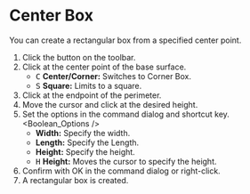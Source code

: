 
# Center Box

<Reference shortcut='' command='Center Box' button='Toolbar' />

You can  create a rectangular box from a specified center point.

1. Click the button <ButtonIcon type="button-center-box" /> on the toolbar.
2. Click at the center point of the base surface.
   - <kbd>C</kbd> **Center/Corner:** Switches to Corner Box.
   - <kbd>S</kbd> **Square:** Limits to a square.
3. Click at the endpoint of the perimeter.
4. Move the cursor and click at the desired height.
5. Set the options in the command dialog and shortcut key.
   <Boolean_Options />
   - **Width:** Specify the width.
   - **Length:** Specify the Length.
   - **Height:** Specify the height.
   - <kbd>H</kbd> **Height:** Moves the cursor to specify the height.
6. Confirm with OK in the command dialog or right-click.
7. A rectangular box is created.


